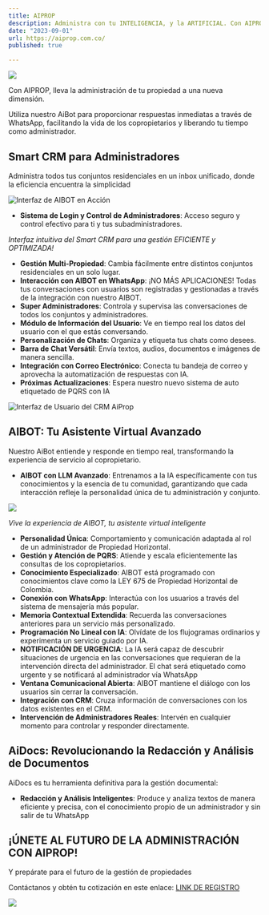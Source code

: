 ```yaml
---
title: AIPROP
description: Administra con tu INTELIGENCIA, y la ARTIFICIAL. Con AIPROP transformarás la gestión de la P.H en una sinergia perfecta de habilidad humana e innovación tecnológica.
date: "2023-09-01"
url: https://aiprop.com.co/
published: true

---
```


![](http://aiprop.com.co/wp-content/uploads/2024/02/mediamodifier_image-91.png)

Con AIPROP, lleva la administración de tu propiedad a una nueva dimensión.

Utiliza nuestro AiBot para proporcionar respuestas inmediatas a través de WhatsApp, facilitando la vida de los copropietarios y liberando tu tiempo como administrador.

## Smart CRM para Administradores

Administra todos tus conjuntos residenciales en un inbox unificado, donde la eficiencia encuentra la simplicidad

![Interfaz de AIBOT en Acción](http://aiprop.com.co/wp-content/uploads/2024/02/mediamodifier_image-85.png)


- **Sistema de Login y Control de Administradores**: Acceso seguro y control efectivo para ti y tus subadministradores.

*Interfaz intuitiva del Smart CRM para una gestión EFICIENTE y OPTIMIZADA!*

- **Gestión Multi-Propiedad**: Cambia fácilmente entre distintos conjuntos residenciales en un solo lugar.
- **Interacción con AIBOT en WhatsApp**: ¡NO MÁS APLICACIONES! Todas tus conversaciones con usuarios son registradas y gestionadas a través de la integración con nuestro AIBOT. 
- **Super Administradores**: Controla y supervisa las conversaciones de todos los conjuntos y administradores.
- **Módulo de Información del Usuario**: Ve en tiempo real los datos del usuario con el que estás conversando.
- **Personalización de Chats**: Organiza y etiqueta tus chats como desees.
- **Barra de Chat Versátil**: Envía textos, audios, documentos e imágenes de manera sencilla.
- **Integración con Correo Electrónico**: Conecta tu bandeja de correo y aprovecha la automatización de respuestas con IA.
- **Próximas Actualizaciones**: Espera nuestro nuevo sistema de auto etiquetado de PQRS con IA

![Interfaz de Usuario del CRM AiProp](http://aiprop.com.co/wp-content/uploads/2024/02/image-47.png)

## AIBOT: Tu Asistente Virtual Avanzado

Nuestro AiBot entiende y responde en tiempo real, transformando la experiencia de servicio al copropietario.

- **AIBOT con LLM Avanzado**: Entrenamos a la IA específicamente con tus conocimientos y la esencia de tu comunidad, garantizando que cada interacción refleje la personalidad única de tu administración y conjunto.

[![](http://aiprop.com.co/wp-content/uploads/2024/02/mediamodifier_image-89.png)](https://aiprop.com.co/)

*Vive la experiencia de AIBOT, tu asistente virtual inteligente*

- **Personalidad Única**: Comportamiento y comunicación adaptada al rol de un administrador de Propiedad Horizontal.
- **Gestión y Atención de PQRS**: Atiende y escala eficientemente las consultas de los copropietarios.
- **Conocimiento Especializado**: AIBOT está programado con conocimientos clave como la LEY 675 de Propiedad Horizontal de Colombia.
- **Conexión con WhatsApp**: Interactúa con los usuarios a través del sistema de mensajería más popular.
- **Memoria Contextual Extendida**: Recuerda las conversaciones anteriores para un servicio más personalizado.
- **Programación No Lineal con IA**: Olvídate de los flujogramas ordinarios y experimenta un servicio guiado por IA.
- **NOTIFICACIÓN DE URGENCIA**: La IA será capaz de descubrir situaciones de urgencia en las conversaciones que requieran de la intervención directa del administrador. El chat será etiquetado como urgente y se notificará al administrador vía WhatsApp 
- **Ventana Comunicacional Abierta**: AIBOT mantiene el diálogo con los usuarios sin cerrar la conversación.
- **Integración con CRM**: Cruza información de conversaciones con los datos existentes en el CRM.
- **Intervención de Administradores Reales**: Intervén en cualquier momento para controlar y responder directamente.


## AiDocs: Revolucionando la Redacción y Análisis de Documentos

AiDocs es tu herramienta definitiva para la gestión documental:

- **Redacción y Análisis Inteligentes**: Produce y analiza textos de manera eficiente y precisa, con el conocimiento propio de un administrador y sin salir de tu WhatsApp


## ¡ÚNETE AL FUTURO DE LA ADMINISTRACIÓN CON AIPROP!

Y prepárate para el futuro de la gestión de propiedades

Contáctanos y obtén tu cotización en este enlace: [LINK DE REGISTRO](https://aiprop.com.co/home/#contacto "CONTACTO")


![](http://aiprop.com.co/wp-content/uploads/2023/12/cropped-AIPROP-LOGO-NEGRO.png)

